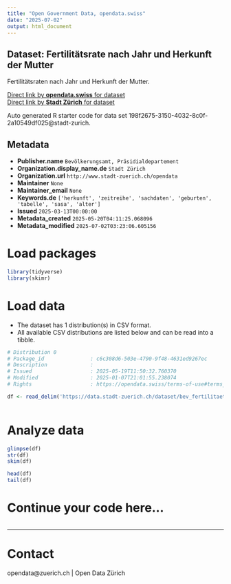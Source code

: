 ```yaml
---
title: "Open Government Data, opendata.swiss"
date: "2025-07-02"
output: html_document
---
```


## Dataset: Fertilitätsrate nach Jahr und Herkunft der Mutter


Fertilitätsraten nach Jahr und Herkunft der Mutter.


[Direct link by **opendata.swiss** for dataset](https://opendata.swiss/de/dataset/fertilitatsrate-nach-jahr-und-herkunft-der-mutter)<br>
[Direct link by **Stadt Zürich** for dataset](https://data.stadt-zuerich.ch/dataset/bev_fertilitaet_jahr_herkunftm_od411b)

Auto generated R starter code for data set 198f2675-3150-4032-8c0f-2a10549df025@stadt-zurich.

## Metadata

- **Publisher.name** `Bevölkerungsamt, Präsidialdepartement`
- **Organization.display_name.de** `Stadt Zürich`
- **Organization.url** `http://www.stadt-zuerich.ch/opendata`
- **Maintainer** `None`
- **Maintainer_email** `None`
- **Keywords.de** `['herkunft', 'zeitreihe', 'sachdaten', 'geburten', 'tabelle', 'sasa', 'alter']`
- **Issued** `2025-03-13T00:00:00`
- **Metadata_created** `2025-05-20T04:11:25.068096`
- **Metadata_modified** `2025-07-02T03:23:06.605156`


# Load packages

```r

library(tidyverse)
library(skimr)

```

# Load data

-   The dataset has 1 distribution(s) in CSV format.
-   All available CSV distributions are listed below and can be read into a tibble.

```r

# Distribution 0
# Package_id               : c6c308d6-503e-4790-9f48-4631ed9267ec
# Description              : 
# Issued                   : 2025-05-19T11:50:32.760370
# Modified                 : 2025-01-07T21:01:55.238074
# Rights                   : https://opendata.swiss/terms-of-use#terms_open

df <- read_delim('https://data.stadt-zuerich.ch/dataset/bev_fertilitaet_jahr_herkunftm_od411b/download/BEV411OD411B.csv')



```

# Analyze data

```r

glimpse(df)
str(df)
skim(df)

head(df)
tail(df)

```

# Continue your code here...

```r

```

------------------------------------------------------------------------

# Contact

opendata@zuerich.ch | Open Data Zürich
